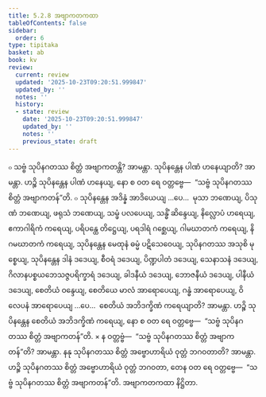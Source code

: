 ```yaml
---
title: 5.2.8 အဗျာကတကထာ
tableOfContents: false
sidebar:
  order: 6
type: tipitaka
basket: ab
book: kv
review:
  current: review
  updated: '2025-10-23T09:20:51.999847'
  updated_by: ''
  notes: ''
  history:
  - state: review
    date: '2025-10-23T09:20:51.999847'
    updated_by: ''
    notes: ''
    previous_state: draft
---
```



<ReviewStatus review={frontmatter.review} showDetails={true} />

<HypothesisAnnotation frontmatter={frontmatter} />

<DynamicBreadcrumb />

<Division number="901" book="kv" e="ch" v="32" p="446">

<Paragraph number="2757" book="kv">
๐ သဗ္ဗံ သုပိနဂတဿ စိတ္တံ အဗျာကတန္တိ? အာမန္တာ. သုပိနန္တေန ပါဏံ ဟနေယျာတိ? အာမန္တာ. ဟဉ္စိ သုပိနန္တေန ပါဏံ ဟနေယျ, နော စ ဝတ ရေ ဝတ္တဗ္ဗေ—  “သဗ္ဗံ သုပိနဂတဿ စိတ္တံ အဗျာကတန်”တိ.
</Paragraph>

<Paragraph number="2758" book="kv">
๐ သုပိနန္တေန အဒိန္နံ အာဒိယေယျ …ပေ…  မုသာ ဘဏေယျ, ပိသုဏံ ဘဏေယျ, ဖရုသံ ဘဏေယျ, သမ္ဖံ ပလပေယျ, သန္ဓိံ ဆိန္ဒေယျ, နိလ္လောပံ ဟရေယျ, ဧကာဂါရိကံ ကရေယျ, ပရိပန္ထေ တိဋ္ဌေယျ, ပရဒါရံ ဂစ္ဆေယျ, ဂါမဃာတကံ ကရေယျ, နိဂမဃာတကံ ကရေယျ, သုပိနန္တေန မေထုနံ ဓမ္မံ ပဋိသေဝေယျ, သုပိနဂတဿ အသုစိ မုစ္စေယျ, သုပိနန္တေန ဒါနံ ဒဒေယျ, စီဝရံ ဒဒေယျ, ပိဏ္ဍပါတံ ဒဒေယျ, သေနာသနံ ဒဒေယျ, ဂိလာနပစ္စယဘေသဇ္ဇပရိက္ခာရံ ဒဒေယျ, ခါဒနီယံ ဒဒေယျ, ဘောဇနီယံ ဒဒေယျ, ပါနီယံ ဒဒေယျ, စေတိယံ ဝန္ဒေယျ, စေတိယေ မာလံ အာရောပေယျ, ဂန္ဓံ အာရောပေယျ, ဝိလေပနံ အာရောပေယျ …ပေ…  စေတိယံ အဘိဒက္ခိဏံ ကရေယျာတိ? အာမန္တာ. ဟဉ္စိ သုပိနန္တေန စေတိယံ အဘိဒက္ခိဏံ ကရေယျ, နော စ ဝတ ရေ ဝတ္တဗ္ဗေ—  “သဗ္ဗံ သုပိနဂတဿ စိတ္တံ အဗျာကတန်”တိ.
</Paragraph>

</Division>
<Division number="902" book="kv" e="ch" v="32" p="446">

<Paragraph number="2759" book="kv">
× န ဝတ္တဗ္ဗံ—  “သဗ္ဗံ သုပိနဂတဿ စိတ္တံ အဗျာကတန်”တိ? အာမန္တာ. နနု သုပိနဂတဿ စိတ္တံ အဗ္ဗောဟာရိယံ ဝုတ္တံ ဘဂဝတာတိ? အာမန္တာ. ဟဉ္စိ သုပိနဂတဿ စိတ္တံ အဗ္ဗောဟာရိယံ ဝုတ္တံ ဘဂဝတာ, တေန ဝတ ရေ ဝတ္တဗ္ဗေ—  “သဗ္ဗံ သုပိနဂတဿ စိတ္တံ အဗျာကတန်”တိ.

</Paragraph>
</Division>

<Paragraph number="2760" type="center" book="kv">
အဗျာကတကထာ နိဋ္ဌိတာ.
</Paragraph>